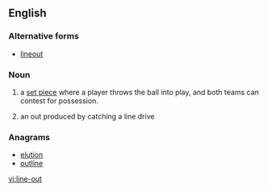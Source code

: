 {{also|lineout|line-out|line out}}
==English==
{{wikipedia}}

===Alternative forms===
* [[lineout]]

===Noun===
{{en-noun|sg=[[line]]-[[out]]}}

# {{rugby}} a [[set piece]] where a player throws the ball into play, and both teams can contest for possession.
# {{baseball}} an out produced by catching a line drive

===Anagrams===
* [[elution#English|elution]]
* [[outline#English|outline]]

[[vi:line-out]]
